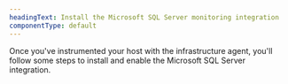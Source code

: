```yaml
---
headingText: Install the Microsoft SQL Server monitoring integration
componentType: default
---
```


Once you've instrumented your host with the infrastructure agent, you'll follow some steps to install and enable the Microsoft SQL Server integration. 